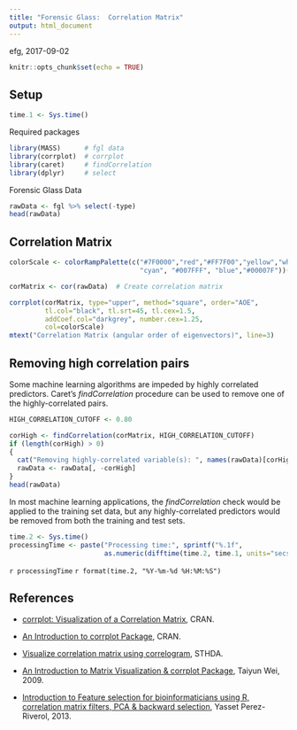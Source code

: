 ```yaml
---
title: "Forensic Glass:  Correlation Matrix"
output: html_document
---
```


efg, 2017-09-02

```r
knitr::opts_chunk$set(echo = TRUE)
```

## Setup

```r
time.1 <- Sys.time()
```

Required packages

```r
library(MASS)      # fgl data
library(corrplot)  # corrplot
library(caret)     # findCorrelation
library(dplyr)     # select
```

Forensic Glass Data

```r
rawData <- fgl %>% select(-type)
head(rawData)
```

## Correlation Matrix

```r
colorScale <- colorRampPalette(c("#7F0000","red","#FF7F00","yellow","white",
                                 "cyan", "#007FFF", "blue","#00007F"))(100)  

corMatrix <- cor(rawData)  # Create correlation matrix

corrplot(corMatrix, type="upper", method="square", order="AOE",
         tl.col="black", tl.srt=45, tl.cex=1.5,
         addCoef.col="darkgrey", number.cex=1.25,
         col=colorScale)
mtext("Correlation Matrix (angular order of eigenvectors)", line=3)         
```

## Removing high correlation pairs

Some machine learning algorithms are impeded by highly correlated predictors.  Caret's *findCorrelation* procedure can be used to remove one of the highly-correlated pairs.

```r
HIGH_CORRELATION_CUTOFF <- 0.80

corHigh <- findCorrelation(corMatrix, HIGH_CORRELATION_CUTOFF)
if (length(corHigh) > 0)
{
  cat("Removing highly-correlated variable(s): ", names(rawData)[corHigh])
  rawData <- rawData[, -corHigh]  
}
head(rawData)
```

In most machine learning applications, the *findCorrelation* check would be applied to the training set data, but any highly-correlated predictors would be removed from both the training and test sets.

```r
time.2 <- Sys.time()
processingTime <- paste("Processing time:", sprintf("%.1f",
                        as.numeric(difftime(time.2, time.1, units="secs"))), "sec\n")
```

`r processingTime`
`r format(time.2, "%Y-%m-%d %H:%M:%S")`         

## References

* [corrplot: Visualization of a Correlation Matrix](https://cran.r-project.org/web/packages/corrplot/index.html), CRAN.
    
* [An Introduction to corrplot Package](https://cran.r-project.org/web/packages/corrplot/vignettes/corrplot-intro.html), CRAN.

* [Visualize correlation matrix using correlogram](http://www.sthda.com/english/wiki/visualize-correlation-matrix-using-correlogram), STHDA.

* [An Introduction to Matrix Visualization & corrplot Package](https://uploads.cosx.org/2009/12/An-Introduction-to-Matrix-Visualization-and-corrplot-Package.pdf), Taiyun Wei, 2009.

* [Introduction to Feature selection for bioinformaticians using R, correlation matrix filters, PCA & backward selection](Introduction to Feature selection for bioinformaticians using R, correlation matrix filters, PCA & backward selection), Yasset Perez-Riverol, 2013.
